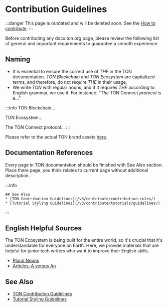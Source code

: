 
# Contribution Guidelines

:::danger
This page is outdated and will be deleted soon.
See the [How to contribute](/v3/contribute/).
:::

Before contributing any docs.ton.org page, please review the following list of general and important requirements to guarantee a smooth experience.

## Naming

- It is essential to ensure the correct use of _THE_ in the TON documentation. _TON Blockchain_ and _TON Ecosystem_ are capitalized terms, and therefore, do not require _THE_ in their usage.
- We write _TON_ with regular nouns, and if it requires _THE_ according to English grammar, we use it. For instance: "_The_ TON Connect _protocol_ is a..."

:::info
TON Blockchain...

TON Ecosystem...

The TON Connect protocol...
:::

Please refer to the actual TON brand assets [here](https://ton.org/en/brand-assets).

## Documentation References

Every page in TON documentation should be finished with See Also section. Place there page, you think relates to current page without additional description.

:::info

```
## See Also
* [TON Contribution Guidelines](/v3/contribute/contribution-rules/)
* [Tutorial Styling Guidelines](/v3/contribute/tutorials/guidelines/)
```

:::

## English Helpful Sources

The TON Ecosystem is being built for the entire world, so it's crucial that it's understandable for everyone on Earth. Here, we provide materials that are helpful for junior tech writers who want to improve their English skills.

- [Plural Nouns](https://www.grammarly.com/blog/plural-nouns/)
- [Articles: A versus An](https://owl.purdue.edu/owl/general_writing/grammar/articles_a_versus_an.html)

## See Also

- [TON Contribution Guidelines](/v3/contribute/contribution-rules/)
- [Tutorial Styling Guidelines](/v3/contribute/tutorials/guidelines/)

<Feedback />
